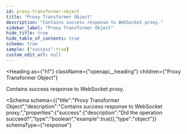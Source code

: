 ```yaml
---
id: proxy-transformer-object
title: "Proxy Transformer Object"
description: "Contains success response to WebSocket proxy."
sidebar_label: "Proxy Transformer Object"
hide_title: true
hide_table_of_contents: true
schema: true
sample: {"success":true}
custom_edit_url: null
---
```



<Heading
  as={"h1"}
  className={"openapi__heading"}
  children={"Proxy Transformer Object"}
>
</Heading>



Contains success response to WebSocket proxy.

<Schema
  schema={{"title":"Proxy Transformer Object","description":"Contains success response to WebSocket proxy.","properties":{"success":{"description":"Did the operation succeed?","type":"boolean","example":true}},"type":"object"}}
  schemaType={"response"}
>
  
</Schema>
            